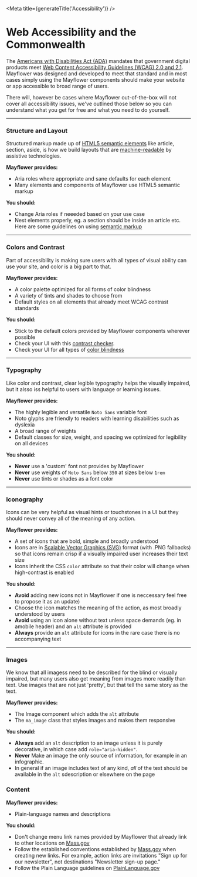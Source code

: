 
<Meta title={generateTitle('Accessibility')} />


# Web Accessibility and the Commonwealth

The [Americans with Disabilities Act (ADA)](https://www.ada.gov/) mandates that government digital products meet [Web Content Accessibility Guidelines (WCAG) 2.0 and 2.1](https://www.w3.org/WAI/standards-guidelines/wcag/). Mayflower was designed and developed to meet that standard and in most cases simply using the Mayflower components should make your website or app accessible to broad range of users.

There will, however be cases where Mayflower out-of-the-box will not cover all accessibility issues, we've outlined those below so you can understand what you get for free and what you need to do yourself.

---

### Structure and Layout

Structured markup made up of [HTML5 semantic elements](https://www.w3schools.com/html/html5_semantic_elements.asp) like article, section, aside, is how we build layouts that are [machine-readable](https://www.smashingmagazine.com/2020/10/developing-semantic-web/) by assistive technologies.

**Mayflower provides:**
- Aria roles where appropriate and sane defaults for each element
- Many elements and components of Mayflower use HTML5 semantic markup

**You should:**
- Change Aria roles if neeeded based on your use case
- Nest elements properly, eg. a section should be inside an article etc. Here are some guidelines on using [semantic markup](https://www.freecodecamp.org/news/semantic-html5-elements/)

---

### Colors and Contrast

Part of accessibility is making sure users with all types of visual ability can use your site, and color is a big part to that.

**Mayflower provides:**
- A color palette optimized for all forms of color blindness
- A variety of tints and shades to choose from
- Default styles on all elements that already meet WCAG contrast standards

**You should:**
- Stick to the default colors provided by Mayflower components wherever possible
- Check your UI with this [contrast checker](https://contrastchecker.com/).
- Check your UI for all types of [color blindness](https://accessgarage.wordpress.com/2013/02/09/458/)

---

### Typography

Like color and contrast, clear legible typography helps the visually impaired, but it alsso iss helpful to users with language or learning issues.

**Mayflower provides:**
- The highly legible and versatile `Noto Sans` variable font
- Noto glyphs are friendly to readers with learning disabilities such as dyslexia
- A broad range of weights
- Default classes for size, weight, and spacing we optimized for legibility on all devices

**You should:**
- **Never** use a 'custom' font not provides by Mayflower
- **Never** use weights of `Noto Sans` below `350` at sizes below `1rem`
- **Never** use tints or shades as a font color

---

### Iconography

Icons can be very helpful as visual hints or touchstones in a UI but they should never convey all of the meaning of any action.

**Mayflower provides:**
- A set of icons that are bold, simple and broadly understood
- Icons are in [Scalable Vector Graphics (SVG)](https://en.wikipedia.org/wiki/Scalable_Vector_Graphics) format (with .PNG fallbacks) so that icons remain crisp if a visually impaired user increases their text size
- Icons inherit the CSS `color` attribute so that their color will change when high-contrast is enabled

**You should:**
- **Avoid** adding new icons not in Mayflower if one is neccessary feel free to propose it as an update)
- Choose the icon matches the meaning of the action, as most broadly understood by users
- **Avoid** using an icon alone without text unless space demands (eg. in amobile header) and an `alt` attribute is provided
- **Always** provide an `alt` attribute for icons in the rare case there is no accompanying text

---

### Images

We know that all imagess need to be described for the blind or visually impaired, but many users also get meaning from images more readily than text. Use images that are not just 'pretty', but that tell the same story as the text.

**Mayflower provides:**
- The Image component which adds the `alt` attribute
- The `ma_image` class that styles images and makes them responsive

**You should:**
- **Always** add an `alt` description to an image unless it is purely decorative, in which case add `role="aria-hidden"`.
- **Never** Make an image the only source of information, for example in an infographic.
- In general if an image includes text of any kind, *all* of the text should be available in the `alt` sdescription or elsewhere on the page

### Content

**Mayflower provides:**
- Plain-language names and descriptions

**You should:**
- Don't change menu link names provided by Mayflower that already link to other locations on [Mass.gov](http://www.mass.gov)
- Follow the established conventions established by [Mass.gov](https://www.mass.gov) when creating new links. For example, action links are invitations "Sign up for our newsletter", not destinations "Newsletter sign-up page."
- Follow the Plain Language guidelines on [PlainLanguage.gov](https://www.PlainLanguage.gov)
